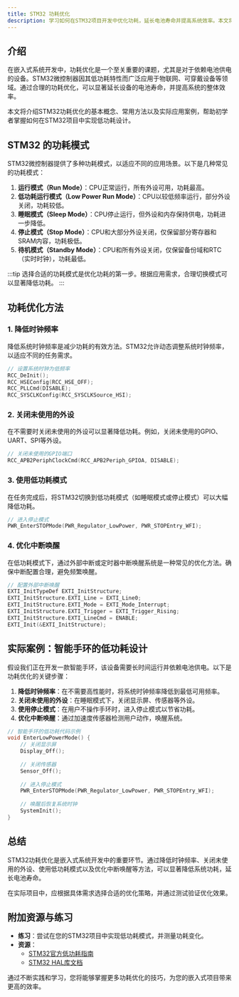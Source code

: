 ```yaml
---
title: STM32 功耗优化
description: 学习如何在STM32项目开发中优化功耗，延长电池寿命并提高系统效率。本文将从基础概念入手，逐步讲解功耗优化的方法，并提供实际案例和代码示例。
---
```


## 介绍

在嵌入式系统开发中，功耗优化是一个至关重要的课题，尤其是对于依赖电池供电的设备。STM32微控制器因其低功耗特性而广泛应用于物联网、可穿戴设备等领域。通过合理的功耗优化，可以显著延长设备的电池寿命，并提高系统的整体效率。

本文将介绍STM32功耗优化的基本概念、常用方法以及实际应用案例，帮助初学者掌握如何在STM32项目中实现低功耗设计。

## STM32 的功耗模式

STM32微控制器提供了多种功耗模式，以适应不同的应用场景。以下是几种常见的功耗模式：

1. **运行模式（Run Mode）**：CPU正常运行，所有外设可用，功耗最高。
2. **低功耗运行模式（Low Power Run Mode）**：CPU以较低频率运行，部分外设关闭，功耗较低。
3. **睡眠模式（Sleep Mode）**：CPU停止运行，但外设和内存保持供电，功耗进一步降低。
4. **停止模式（Stop Mode）**：CPU和大部分外设关闭，仅保留部分寄存器和SRAM内容，功耗极低。
5. **待机模式（Standby Mode）**：CPU和所有外设关闭，仅保留备份域和RTC（实时时钟），功耗最低。

:::tip
选择合适的功耗模式是优化功耗的第一步。根据应用需求，合理切换模式可以显著降低功耗。
:::

## 功耗优化方法

### 1. 降低时钟频率

降低系统时钟频率是减少功耗的有效方法。STM32允许动态调整系统时钟频率，以适应不同的任务需求。

```c
// 设置系统时钟为低频率
RCC_DeInit();
RCC_HSEConfig(RCC_HSE_OFF);
RCC_PLLCmd(DISABLE);
RCC_SYSCLKConfig(RCC_SYSCLKSource_HSI);
```

### 2. 关闭未使用的外设

在不需要时关闭未使用的外设可以显著降低功耗。例如，关闭未使用的GPIO、UART、SPI等外设。

```c
// 关闭未使用的GPIO端口
RCC_APB2PeriphClockCmd(RCC_APB2Periph_GPIOA, DISABLE);
```

### 3. 使用低功耗模式

在任务完成后，将STM32切换到低功耗模式（如睡眠模式或停止模式）可以大幅降低功耗。

```c
// 进入停止模式
PWR_EnterSTOPMode(PWR_Regulator_LowPower, PWR_STOPEntry_WFI);
```

### 4. 优化中断唤醒

在低功耗模式下，通过外部中断或定时器中断唤醒系统是一种常见的优化方法。确保中断配置合理，避免频繁唤醒。

```c
// 配置外部中断唤醒
EXTI_InitTypeDef EXTI_InitStructure;
EXTI_InitStructure.EXTI_Line = EXTI_Line0;
EXTI_InitStructure.EXTI_Mode = EXTI_Mode_Interrupt;
EXTI_InitStructure.EXTI_Trigger = EXTI_Trigger_Rising;
EXTI_InitStructure.EXTI_LineCmd = ENABLE;
EXTI_Init(&EXTI_InitStructure);
```

## 实际案例：智能手环的低功耗设计

假设我们正在开发一款智能手环，该设备需要长时间运行并依赖电池供电。以下是功耗优化的关键步骤：

1. **降低时钟频率**：在不需要高性能时，将系统时钟频率降低到最低可用频率。
2. **关闭未使用的外设**：在睡眠模式下，关闭显示屏、传感器等外设。
3. **使用停止模式**：在用户不操作手环时，进入停止模式以节省功耗。
4. **优化中断唤醒**：通过加速度传感器检测用户动作，唤醒系统。

```c
// 智能手环的低功耗代码示例
void EnterLowPowerMode() {
    // 关闭显示屏
    Display_Off();
    
    // 关闭传感器
    Sensor_Off();
    
    // 进入停止模式
    PWR_EnterSTOPMode(PWR_Regulator_LowPower, PWR_STOPEntry_WFI);
    
    // 唤醒后恢复系统时钟
    SystemInit();
}
```

## 总结

STM32功耗优化是嵌入式系统开发中的重要环节。通过降低时钟频率、关闭未使用的外设、使用低功耗模式以及优化中断唤醒等方法，可以显著降低系统功耗，延长电池寿命。

在实际项目中，应根据具体需求选择合适的优化策略，并通过测试验证优化效果。

## 附加资源与练习

- **练习**：尝试在您的STM32项目中实现低功耗模式，并测量功耗变化。
- **资源**：
  - [STM32官方低功耗指南](https://www.st.com)
  - [STM32 HAL库文档](https://www.st.com)

通过不断实践和学习，您将能够掌握更多功耗优化的技巧，为您的嵌入式项目带来更高的效率。